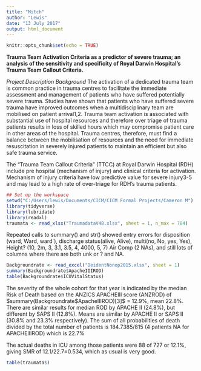 ```yaml
---
title: "Mitch"
author: "Lewis"
date: "13 July 2017"
output: html_document
---
```


```r
knitr::opts_chunk$set(echo = TRUE)
```

**Trauma Team Activation Criteria as a predictor of severe trauma; an analysis of the sensitivity and specificity of Royal Darwin Hospital's Trauma Team Callout Criteria.**

*Project Description*
*Background*
The activation of a dedicated trauma team is common practice in trauma centres to facilitate the immediate assessment and management of patients who have suffered potentially severe trauma.   Studies have shown that patients who have suffered severe trauma have improved outcomes when a multidisciplinary team are mobilised on patient arrival1,2.  Trauma team activation is associated with substantial use of hospital resources and therefore over triage of trauma patients results in loss of skilled hours which may compromise patient care in other areas of the hospital.  Trauma centres, therefore, must find a balance between the mobilisation of resources and the need for immediate resuscitation in severely injured patients to maintain an efficient but also safe trauma service.

The "Trauma Team Callout Criteria" (TTCC) at Royal Darwin Hospital (RDH) include pre hospital (mechanism of injury) and clinical criteria for activation.  Mechanism of injury criteria have low predictive value for severe injury3-5 and may lead to a high rate of over-triage for RDH's trauma patients.

```r
## Set up the workspace
setwd("C:/Users/lewis/Documents/CICM/CICM Formal Projects/Cameron M")
library(tidyverse)
library(lubridate)
library(readxl)
traumata <- read_xlsx("TraumadataV48.xlsx", sheet = 1, n_max = 784)
```
Repeated calls to summary() and str() showed entry errors for disposition (ward, Ward, ward`), discharge status(alive, Alive), multi(no, No, yes, Yes), Height? (10, 2m, 3, 3.1, 3.5, 4, 4000, 5, 7) Air Comp (2 NAs), and still lots of columns where there are both unk or ? and NA.  

```r
Backgroundrate <- read_excel("DeidentNonop2015.xlsx", sheet = 1)
summary(Backgroundrate$ApacheIIIROD)
table(Backgroundrate$ICUVitalStatus)
```
The severity of the whole cohort for that year is indicated by the median Risk of Death based on the ANZICS APACHEIII score (ANZROD) of \$summary(Backgroundrate$ApacheIIIROD)[3]\$ = 12.9%, mean 22.8%.  There are similar results for median ROD by APACHE II (24.8%), but different by SAPS II (12.8%).  Means are similar by APACHE II or SAPS II (30.8% and 23.3% respectively).  The sum of all probabilities of death divided by the total number of patients is 184.7385/815 (4 patients NA for APACHEIIIROD) which is 22.7%

The actual deaths in ICU among those patients were 88 of 727 or 12.1%, giving SMR of 12.1/22.7=0.534, which as usual is very good.

```r
table(traumata$)
```